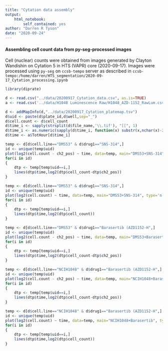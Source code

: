 ```yaml
---
title: "Cytation data assembly"
output: 
    html_notebook:
        self_contained: yes
author: "Darren R Tyson"
date: "2020-09-24"
---
```

#### Assembling cell count data from py-seg-processed images
Cell (nuclear) counts were obtained from images generated by Clayton Wandishin on Cytation 5 in HTS (VAPR) core (2020-09-17). Images were processed using `py-seg` on `ccsb-tempo` server as described in `ccsb-tempo:/home/darren/HTS_segmentation/2020-09-17_Cytation_processing.ipynb`

```r
library(diprate)
```


```r
d <- read.csv("../data/20200917_Cytation_data.csv", as.is=TRUE)
a <- read.csv('../data/H1048 Luminescence Raw/H1048_AZD-1152_RawLum.csv', as.is=TRUE, row.names = 1)
```

```r
d <- addMapInfo(d,"../data/20200917_Cytation_platemap.tsv")
d$uid <- paste(d$plate_id,d$well,sep="_")
d$cell.count <- d$cell_count
d$time_i <- sapply(strsplit(d$file_name,'\\.tif'), "[[", 1)
d$time_i <- as.numeric(sapply(d$time_i, function(x) substr(x,nchar(x)-2,nchar(x))))
d$time <- a$TotHour[d$time_i]
```

```r
temp <- d[d$cell.line=="DMS53" & d$drug1=="SNS-314",]
id <- unique(temp$uid)
plot(log2(cell.count - ch2_pos) ~ time, data=temp, main="DMS53+SNS-314", type='n')
for(i in id)
{
    dtp <- temp[temp$uid==i,]
    lines(dtp$time,log2(dtp$cell_count-dtp$ch2_pos))
}
```

```r
temp <- d[d$cell.line=="DMS53" & d$drug1=="SNS-314",]
id <- unique(temp$uid)
plot(log2(cell.count) ~ time, data=temp, main="DMS53+SNS-314", type='n')
for(i in id)
{
    dtp <- temp[temp$uid==i,]
    lines(dtp$time,log2(dtp$cell_count))
}
```

```r
temp <- d[d$cell.line=="DMS53" & d$drug1=="Barasertib (AZD1152-H",]
id <- unique(temp$uid)
plot(log2(cell.count - ch2_pos) ~ time, data=temp, main="DMS53+Barasertib", type='n')
for(i in id)
{
    dtp <- temp[temp$uid==i,]
    lines(dtp$time,log2(dtp$cell_count-dtp$ch2_pos))
}
```

```r
temp <- d[d$cell.line=="NCIH1048" & d$drug1=="Barasertib (AZD1152-H",]
id <- unique(temp$uid)
plot(log2(cell.count - ch2_pos) ~ time, data=temp, main="NCIH1048+Barasertib", type='n')
for(i in id)
{
    dtp <- temp[temp$uid==i,]
    lines(dtp$time,log2(dtp$cell_count-dtp$ch2_pos))
}
```

```r
temp <- d[d$cell.line=="NCIH1048" & d$drug1=="Barasertib (AZD1152-H",]
id <- unique(temp$uid)
plot(log2(cell.count) ~ time, data=temp, main="NCIH1048+Barasertib", type='n')
for(i in id)
{
    dtp <- temp[temp$uid==i,]
    lines(dtp$time,log2(dtp$cell_count))
}
```

